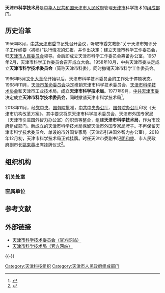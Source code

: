 {{Infobox PRCG
|机构名称=天津市科学技术局
|加挂牌子=天津市外国专家局
|标志1=Red star.svg
|标志1说明=[[印章|印章]][[s:国务院关于国家行政机关和企业事业单位社会团体印章管理的规定|规定]]：[[直径|直径]]?厘米，中央刊[[五角星|五角星]]。
|职位1=党委书记
|人员1=[[毛劲松|毛劲松]]
|职位2=副局长
|人员2=[[梅志红|梅志红]]、[[袁鹰_(1963年)|袁鹰]]、[[段志强_(1964年)|段志强]]、[[夏正淮|夏正淮]]、[[祖延辉|祖延辉]]
|人数2=5
|职位3=总工程师
|人员3=[[王凤云|王凤云]]
|中共本级=中国共产党天津市科学技术局委员会
|本级纪检监察=天津市纪委监委驻市科技局纪检监察组
|成立时间=2018年12月
|上级机构=[[天津市人民政府|天津市人民政府]]
|机构类型=[[天津市人民政府组成部门|天津市人民政府组成部门]]
|行政级别=正地厅级
|前身=天津市科学技术委员会
|邮编1=300051
|电话1={{tel|86|22|58832999}}
|地址1=[[天津市|天津市]][[和平区_(天津市)|和平区]]成都道116号
|网站=天津市科学技术局
|网址=http://kxjs.tj.gov.cn/
}}
'''天津市科学技术局'''是[[中华人民共和国|中华人民共和国]][[天津市人民政府|天津市人民政府]]管理[[天津市|天津市]]科学技术的[[天津市人民政府组成部门|组成部门]]。
== 历史沿革 ==
1956年8月，[[中共天津市委|中共天津市委]]书记处召开会议，听取市委文教部“关于天津市知识分子工作纲要（初稿）”执行情况的汇报，并作出决定：建立天津市科学工作委员会，归[[天津市人民委员会|天津市人民委员会]]领导。会后即成立天津市科学工作委员会筹备办公室。1957年2月，天津市科学工作委员会召开成立大会。1958年10月，中共天津市委决定成立'''天津市科学技术委员会'''（简称天津市科委），同时撤销天津市科学工作委员会。

1966年5月[[文化大革命|文化大革命]]开始以后，天津市科学技术委员会的工作处于停顿状态。1968年11月，[[天津市革命委员会|天津市革命委员会]]决定撤销天津市科学技术委员会、[[天津市科学技术协会|天津市科学技术协会]]和天津市工业技术局，成立'''天津市科学技术局'''。1977年9月，[[中共天津市委|中共天津市委]]决定成立'''天津市科学技术委员会'''，同时撤销天津市科学技术局<ref>{{cite book |editor=天津市地方志编修委员会 |title=天津通志·科学技术志 |date=1998 |publisher=天津社会科学院出版社 |isbn=7805636532 |page=91}}</ref>。

2018年11月，经[[中国共产党中央委员会|党中央]]、[[中华人民共和国国务院|国务院]]批准，[[中共中央办公厅|中共中央办公厅]]、[[国务院办公厅|国务院办公厅]]印发《天津市机构改革方案》。其中要求将原天津市科学技术委员会、天津市外国专家局（天津市引进国外智力办公室）的职责等整合，组建'''天津市科学技术局'''，作为市政府组成部门。新成立的天津市科学技术局保留天津市外国专家局牌子。不再保留天津市科学技术委员会、单设的市外国专家局（天津市引进国外智力办公室）。2018年12月初，天津市科学技术局正式挂牌。时任天津市委副书记[[阴和俊|阴和俊]]、市人民政府副市长[[姚来英|姚来英]]出席挂牌仪式<ref>{{cite web |title=天津市科学技术局挂牌 |url=http://stdaily.com/02/tianjin/2018-12/05/content_736334.shtml |publisher=中国科技网 |archiveurl=https://web.archive.org/web/20200826144326/http://stdaily.com/02/tianjin/2018-12/05/content_736334.shtml |archivedate=2020-08-26 |date=2018-12-05 |access-date=2020-08-26 |dead-url=no }}</ref>。
==组织机构==
=== 机关处室 ===
{{columns-list|2|
*办公室（科技信息动员办公室）
*战略规划与政策法规处（执法监督处）
*科研院所服务处（安全保卫处）
*资源配置与管理处（重大项目办公室）
*科技金融处
*科技监督与诚信建设处（审计处、政务服务处）
*基础研究处（实验动物管理办公室）
*高新技术处
*社会发展与农村科技处
*生物医药处
*科技成果与技术市场处
*区域创新处
*网络安全和信息化办公室
*引智育才工作处
*合作交流处（港澳台办公室）
*干部人事处
*党群工作处
*机关党委办公室（统战处）
*离退休干部处
}}
=== 直属单位 ===
{{columns-list|2|
*天津市科学技术发展战略研究院
*天津市科技创新发展中心
*天津市科学技术信息研究所
*天津市技术物理研究所
*天津市激光技术研究所
*天津实验动物中心
*天津市半导体技术研究所
*天津市制造业信息化生产力促进中心
}}
{{Hidden|header=原天津市科学技术委员会所属直属单位（2010年）|content=
{{columns-list|2|
*天津市科学技术信息研究所	
*天津市科技培训中心	
*天津市科学学研究所	
*天津市科技统计与发展研究中心	
*《科学学与科学技术管理》杂志社	
*天津市对外科技交流中心	
*天津市科技档案馆	
*天津市高新技术成果转化中心	
*天津市院士科技活动中心	
*北方技术交易市场	
*天津市翠屏湖科学园	
*天津市科技创业服务中心	
*天津市科技翻译出版社	
*天津市科技条件服务中心	
*天津市科技与人才开发中心	
*天津市科技星火开发中心	
*环境无害化技术转移中心北方分中心	
*天津市创业投资发展中心	
*天津国家生物防护装备工程技术研究中心	
*天津检验检疫科学技术研究院	
*天津市制造业信息化生产力促进中心	
*天津市实验动物中心	
*天津市技术物理研究所	
*天津市半导体技术研究所	
*天津市激光技术研究所	
*天津市科学器材集团公司	
*天津市国际科技咨询公司	
*天津海岸带(集团)公司	
*天津科技发展投资总公司<ref>[http://www.tstc.gov.cn/zhengwugongkai/zzjg/kwzn/ 天津市科学技术委员会职能] {{Wayback|url=http://www.tstc.gov.cn/zhengwugongkai/zzjg/kwzn/ |date=20100122230725 }}，中华人民共和国天津市科学技术委员会</ref>
}}
}}
==参考文献==
{{Reflist}}

==外部链接==
*[http://www.tstc.gov.cn/ 天津市科学技术委员会（官方网站）]{{Wayback|url=http://www.tstc.gov.cn/ |date=20100107174355 }}
*[http://kxjs.tj.gov.cn/ 天津市科学技术局（官方网站）]{{Wayback|url=http://kxjs.tj.gov.cn/ |date=20200901165352 }}

{{-}}
{{天津市人民政府}}

[[Category:天津科技组织|Category:天津科技组织]]
[[Category:天津市人民政府组成部门|Category:天津市人民政府组成部门]]